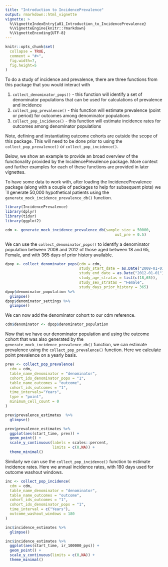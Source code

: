 ```yaml
---
title: "Introduction to IncidencePrevalence"
output: rmarkdown::html_vignette
vignette: >
  %\VignetteIndexEntry{a01_Introduction_to_IncidencePrevalence}
  %\VignetteEngine{knitr::rmarkdown}
  %\VignetteEncoding{UTF-8}
---
```


```r
knitr::opts_chunk$set(
  collapse = TRUE,
  comment = "#>",
  fig.width=7, 
  fig.height=5
)
```

To do a study of incidence and prevalence, there are three functions from this package that you would interact with

1)  `collect_denominator_pops()` - this function will identify a set of denominator populations that can be used for calculations of prevalence and incidence
2)  `collect_pop_prevalence()` - this function will estimate prevalence (point or period) for outcomes among denominator populations
3)  `collect_pop_incidence()` - this function will estimate incidence rates for outcomes among denominator populations

Note, defining and instantiating outcome cohorts are outside the scope of this package. This will need to be done prior to using the `collect_pop_prevalence()` or `collect_pop_incidence()`.

Below, we show an example to provide an broad overview of the functionality provided by the IncidencePrevalence package. More context and further examples for each of these functions are provided in later vignettes.

To have some data to work with, after loading the IncidencePrevalence package (along with a couple of packages to help for subsequent plots) we´ll generate 50,000 hypothetical patients using the `generate_mock_incidence_prevalence_db()` function.

```r
library(IncidencePrevalence)
library(dplyr)
library(tidyr)
library(ggplot2)

cdm <- generate_mock_incidence_prevalence_db(sample_size = 50000,
                                                 out_pre = 0.5)

```

We can use the `collect_denominator_pops()` to identify a denominator population between 2008 and 2012 of those aged between 18 and 65, Female, and with 365 days of prior history available.

```r
dpop <- collect_denominator_pops(cdm = cdm,
                                 study_start_date = as.Date("2008-01-01"),
                                 study_end_date = as.Date("2012-01-01"),
                                 study_age_stratas = list(c(18,65)),
                                 study_sex_stratas = "Female",
                                 study_days_prior_history = 365)
dpop$denominator_population %>%  
  glimpse()
dpop$denominator_settings %>%  
  glimpse()

```

We can now add the denominator cohort to our cdm reference.
```r
cdm$denominator <- dpop$denominator_population
```

Now that we have our denominator population and using the outcome cohort that was also generated by the `generate_mock_incidence_prevalence_db()` function, we can estimate prevalence using the `collect_pop_prevalence()` function. Here we calculate point prevalence on a yearly basis.

```r
prev <- collect_pop_prevalence( 
  cdm = cdm,
  table_name_denominator = "denominator",
  cohort_ids_denominator_pops = "1",
  table_name_outcomes = "outcome",
  cohort_ids_outcomes = "1",
  time_intervals="Years",
  type = "point",
  minimum_cell_count = 0
)

prev$prevalence_estimates  %>%  
  glimpse()

prev$prevalence_estimates %>% 
  ggplot(aes(start_time, prev)) +
  geom_point() +
  scale_y_continuous(labels = scales::percent,
                     limits = c(0,NA)) +
  theme_minimal()


```

Similarly we can use the `collect_pop_incidence()` function to estimate incidence rates. Here we annual incidence rates, with 180 days used for outcome washout windows.

```r
inc <- collect_pop_incidence(
  cdm = cdm,
  table_name_denominator = "denominator",
  table_name_outcomes = "outcome",
  cohort_ids_outcomes = "1",
  cohort_ids_denominator_pops = "1",
  time_interval = c("Years"),
  outcome_washout_windows = 180
)

inc$incidence_estimates %>%  
  glimpse()

inc$incidence_estimates %>% 
  ggplot(aes(start_time, ir_100000_pys)) +
  geom_point() +
  scale_y_continuous(limits = c(0,NA)) +
  theme_minimal()
```
